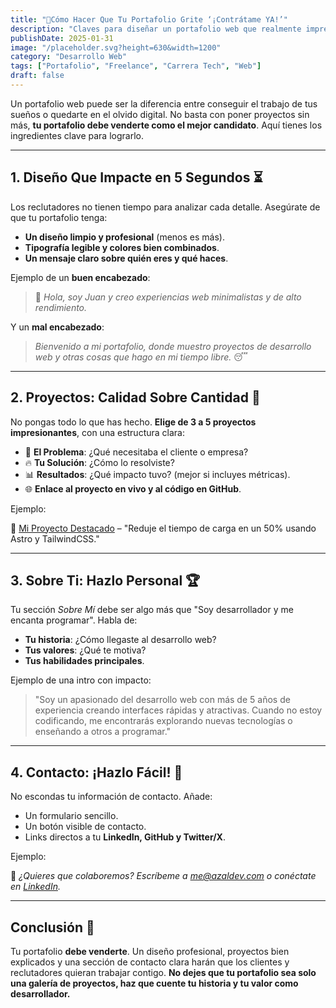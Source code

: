 ```yaml
---
title: "🚀Cómo Hacer Que Tu Portafolio Grite ‘¡Contrátame YA!’" 
description: "Claves para diseñar un portafolio web que realmente impresione a reclutadores y clientes."
publishDate: 2025-01-31
image: "/placeholder.svg?height=630&width=1200"
category: "Desarrollo Web"
tags: ["Portafolio", "Freelance", "Carrera Tech", "Web"]
draft: false
---
```


Un portafolio web puede ser la diferencia entre conseguir el trabajo de tus sueños o quedarte en el olvido digital. No basta con poner proyectos sin más, **tu portafolio debe venderte como el mejor candidato**. Aquí tienes los ingredientes clave para lograrlo.  

---

## 1. Diseño Que Impacte en 5 Segundos ⏳

Los reclutadores no tienen tiempo para analizar cada detalle. Asegúrate de que tu portafolio tenga:

- **Un diseño limpio y profesional** (menos es más).
- **Tipografía legible y colores bien combinados**.
- **Un mensaje claro sobre quién eres y qué haces**.

Ejemplo de un **buen encabezado**:

> 🚀 *Hola, soy Juan y creo experiencias web minimalistas y de alto rendimiento.*

Y un **mal encabezado**:

> *Bienvenido a mi portafolio, donde muestro proyectos de desarrollo web y otras cosas que hago en mi tiempo libre.* 😴

---

## 2. Proyectos: Calidad Sobre Cantidad 💎

No pongas todo lo que has hecho. **Elige de 3 a 5 proyectos impresionantes**, con una estructura clara:

- 📌 **El Problema**: ¿Qué necesitaba el cliente o empresa?
- 🔥 **Tu Solución**: ¿Cómo lo resolviste?
- 📊 **Resultados**: ¿Qué impacto tuvo? (mejor si incluyes métricas).
- 🌐 **Enlace al proyecto en vivo y al código en GitHub**.

Ejemplo:

🚀 [Mi Proyecto Destacado](https://lalo.lol/me) – "Reduje el tiempo de carga en un 50% usando Astro y TailwindCSS."

---

## 3. Sobre Ti: Hazlo Personal 🏆

Tu sección *Sobre Mí* debe ser algo más que "Soy desarrollador y me encanta programar". Habla de:

- **Tu historia**: ¿Cómo llegaste al desarrollo web?
- **Tus valores**: ¿Qué te motiva?
- **Tus habilidades principales**.

Ejemplo de una intro con impacto:

> "Soy un apasionado del desarrollo web con más de 5 años de experiencia creando interfaces rápidas y atractivas. Cuando no estoy codificando, me encontrarás explorando nuevas tecnologías o enseñando a otros a programar."

---

## 4. Contacto: ¡Hazlo Fácil! 📩

No escondas tu información de contacto. Añade:

- Un formulario sencillo.
- Un botón visible de contacto.
- Links directos a tu **LinkedIn, GitHub y Twitter/X**.

Ejemplo:

📧 *¿Quieres que colaboremos? Escríbeme a [me@azaldev.com](mailto:me@azaldev.com) o conéctate en [LinkedIn](https://lalo.lol/in).*  

---

## Conclusión 🚀

Tu portafolio **debe venderte**. Un diseño profesional, proyectos bien explicados y una sección de contacto clara harán que los clientes y reclutadores quieran trabajar contigo. **No dejes que tu portafolio sea solo una galería de proyectos, haz que cuente tu historia y tu valor como desarrollador.**

